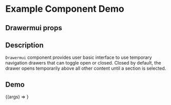 
<Meta title="Example/Drawermui" component={Drawermui} />

# Example Component Demo

## Drawermui props
<Props of={Drawermui} />

## Description

`Drawermui` component provides user basic interface to use temporary navigation drawers that can toggle open or closed. Closed by default, the drawer opens temporarily above all other content until a section is selected.

## Demo

<Canvas>
  <Story name="Material UI Drawermui">
    {(args) => <Drawermui {...args} />}
  </Story>
</Canvas>